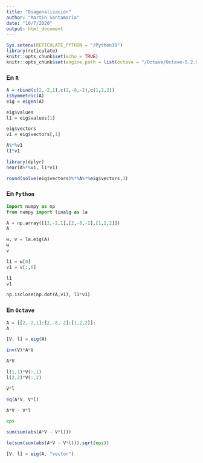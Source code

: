 ```yaml
---
title: "Diagonalización"
author: "Martin Santamaria"
date: "10/7/2020"
output: html_document
---
```


```r
Sys.setenv(RETICULATE_PYTHON = "/Python38")
library(reticulate)
knitr::opts_chunk$set(echo = TRUE)
knitr::opts_chunk$set(engine.path = list(octave = "/Octave/Octave-5.2.0/mingw64/bin/octave-cli-5.2.0.exe"))
```

### En `R`

```r
A = rbind(c(2,-2,1),c(2,-8,-2),c(1,2,2))
isSymmetric(A)
eig = eigen(A)

eig$values
l1 = eig$values[1]

eig$vectors
v1 = eig$vectors[,1]

A%*%v1
l1*v1

library(dplyr)
near(A%*%v1, l1*v1)

round(solve(eig$vectors)%*%A%*%eig$vectors,3)
```

### En `Python`

```python
import numpy as np
from numpy import linalg as la

A = np.array([[2,-2,1],[2,-8,-2],[1,2,2]])
A

w, v = la.eig(A)
w
v

l1 = w[0]
v1 = v[:,0]

l1
v1

np.isclose(np.dot(A,v1), l1*v1)
```

### En `Octave`

```octave
A = [[2,-2,1];[2,-8,-2];[1,2,2]];
A

[V, l] = eig(A)

inv(V)*A*V

A*V

l(1,1)*V(:,1)
l(2,2)*V(:,2)

V*l

eq(A*V, V*l)

A*V - V*l

eps

sum(sum(abs(A*V - V*l)))

le(sum(sum(abs(A*V - V*l))),sqrt(eps))

[V, l] = eig(A, "vector")
```

